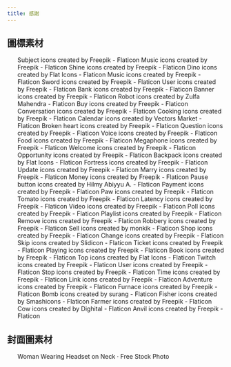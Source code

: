 ---
title: 感謝
---


## 圖標素材
<ul>
	<CreditItem href="https://www.flaticon.com/free-icons/subject" title="subject icons">Subject icons created by Freepik - Flaticon</CreditItem>
	<CreditItem href="https://www.flaticon.com/free-icons/music" title="music icons">Music icons created by Freepik - Flaticon</CreditItem>
	<CreditItem href="https://www.flaticon.com/free-icons/shine" title="shine icons">Shine icons created by Freepik - Flaticon</CreditItem>
	<CreditItem href="https://www.flaticon.com/free-icons/dino" title="dino icons">Dino icons created by Flat Icons - Flaticon</CreditItem>
	<CreditItem href="https://www.flaticon.com/free-icons/music" title="music icons">Music icons created by Freepik - Flaticon</CreditItem>
	<CreditItem href="https://www.flaticon.com/free-icons/sword" title="sword icons">Sword icons created by Freepik - Flaticon</CreditItem>
	<CreditItem href="https://www.flaticon.com/free-icons/user" title="user icons">User icons created by Freepik - Flaticon</CreditItem>
	<CreditItem href="https://www.flaticon.com/free-icons/bank" title="bank icons">Bank icons created by Freepik - Flaticon</CreditItem>
	<CreditItem href="https://www.flaticon.com/free-icons/banner" title="banner icons">Banner icons created by Freepik - Flaticon</CreditItem>
	<CreditItem href="https://www.flaticon.com/free-icons/robot" title="robot icons">Robot icons created by Zulfa Mahendra - Flaticon</CreditItem>
	<CreditItem href="https://www.flaticon.com/free-icons/buy" title="buy icons">Buy icons created by Freepik - Flaticon</CreditItem>
	<CreditItem href="https://www.flaticon.com/free-icons/conversation" title="conversation icons">Conversation icons created by Freepik - Flaticon</CreditItem>
	<CreditItem href="https://www.flaticon.com/free-icons/cooking" title="cooking icons">Cooking icons created by Freepik - Flaticon</CreditItem>
	<CreditItem href="https://www.flaticon.com/free-icons/calendar" title="calendar icons">Calendar icons created by Vectors Market - Flaticon</CreditItem>
	<CreditItem href="https://www.flaticon.com/free-icons/broken-heart" title="broken heart icons">Broken heart icons created by Freepik - Flaticon</CreditItem>
	<CreditItem href="https://www.flaticon.com/free-icons/question" title="question icons">Question icons created by Freepik - Flaticon</CreditItem>
	<CreditItem href="https://www.flaticon.com/free-icons/voice" title="voice icons">Voice icons created by Freepik - Flaticon</CreditItem>
	<CreditItem href="https://www.flaticon.com/free-icons/food" title="food icons">Food icons created by Freepik - Flaticon</CreditItem>
	<CreditItem href="https://www.flaticon.com/free-icons/megaphone" title="megaphone icons">Megaphone icons created by Freepik - Flaticon</CreditItem>
	<CreditItem href="https://www.flaticon.com/free-icons/welcome" title="welcome icons">Welcome icons created by Freepik - Flaticon</CreditItem>
	<CreditItem href="https://www.flaticon.com/free-icons/opportunity" title="opportunity icons">Opportunity icons created by Freepik - Flaticon</CreditItem>
	<CreditItem href="https://www.flaticon.com/free-icons/backpack" title="backpack icons">Backpack icons created by Flat Icons - Flaticon</CreditItem>
	<CreditItem href="https://www.flaticon.com/free-icons/fortress" title="fortress icons">Fortress icons created by Freepik - Flaticon</CreditItem>
	<CreditItem href="https://www.flaticon.com/free-icons/update" title="update icons">Update icons created by Freepik - Flaticon</CreditItem>
	<CreditItem href="https://www.flaticon.com/free-icons/marry" title="marry icons">Marry icons created by Freepik - Flaticon</CreditItem>
	<CreditItem href="https://www.flaticon.com/free-icons/money" title="money icons">Money icons created by Freepik - Flaticon</CreditItem>
	<CreditItem href="https://www.flaticon.com/free-icons/pause-button" title="pause button icons">Pause button icons created by Hilmy Abiyyu A. - Flaticon</CreditItem>
	<CreditItem href="https://www.flaticon.com/free-icons/payment" title="payment icons">Payment icons created by Freepik - Flaticon</CreditItem>
	<CreditItem href="https://www.flaticon.com/free-icons/paw" title="paw icons">Paw icons created by Freepik - Flaticon</CreditItem>
	<CreditItem href="https://www.flaticon.com/free-icons/tomato" title="tomato icons">Tomato icons created by Freepik - Flaticon</CreditItem>
	<CreditItem href="https://www.flaticon.com/free-icons/latency" title="latency icons">Latency icons created by Freepik - Flaticon</CreditItem>
	<CreditItem href="https://www.flaticon.com/free-icons/video" title="video icons">Video icons created by Freepik - Flaticon</CreditItem>
	<CreditItem href="https://www.flaticon.com/free-icons/poll" title="poll icons">Poll icons created by Freepik - Flaticon</CreditItem>
	<CreditItem href="https://www.flaticon.com/free-icons/playlist" title="playlist icons">Playlist icons created by Freepik - Flaticon</CreditItem>
	<CreditItem href="https://www.flaticon.com/free-icons/remove" title="remove icons">Remove icons created by Freepik - Flaticon</CreditItem>
	<CreditItem href="https://www.flaticon.com/free-icons/robbery" title="robbery icons">Robbery icons created by Freepik - Flaticon</CreditItem>
	<CreditItem href="https://www.flaticon.com/free-icons/sell" title="sell icons">Sell icons created by monkik - Flaticon</CreditItem>
	<CreditItem href="https://www.flaticon.com/free-icons/shop" title="shop icons">Shop icons created by Freepik - Flaticon</CreditItem>
	<CreditItem href="https://www.flaticon.com/free-icons/change" title="change icons">Change icons created by Freepik - Flaticon</CreditItem>
	<CreditItem href="https://www.flaticon.com/free-icons/skip" title="skip icons">Skip icons created by Slidicon - Flaticon</CreditItem>
	<CreditItem href="https://www.flaticon.com/free-icons/ticket" title="ticket icons">Ticket icons created by Freepik - Flaticon</CreditItem>
	<CreditItem href="https://www.flaticon.com/free-icons/playing" title="playing icons">Playing icons created by Freepik - Flaticon</CreditItem>
	<CreditItem href="https://www.flaticon.com/free-icons/book" title="book icons">Book icons created by Freepik - Flaticon</CreditItem>
	<CreditItem href="https://www.flaticon.com/free-icons/top" title="top icons">Top icons created by Flat Icons - Flaticon</CreditItem>
	<CreditItem href="https://www.flaticon.com/free-icons/twitch" title="twitch icons">Twitch icons created by Freepik - Flaticon</CreditItem>
	<CreditItem href="https://www.flaticon.com/free-icons/user" title="user icons">User icons created by Freepik - Flaticon</CreditItem>
	<CreditItem href="https://www.flaticon.com/free-icons/stop" title="stop icons">Stop icons created by Freepik - Flaticon</CreditItem>
	<CreditItem href="https://www.flaticon.com/free-icons/time" title="time icons">Time icons created by Freepik - Flaticon</CreditItem>
	<CreditItem href="https://www.flaticon.com/free-icons/link" title="link icons">Link icons created by Freepik - Flaticon</CreditItem>
	<CreditItem href="https://www.flaticon.com/free-icons/adventure" title="adventure icons">Adventure icons created by Freepik - Flaticon</CreditItem>
	<CreditItem href="https://www.flaticon.com/free-icons/furnace" title="furnace icons">Furnace icons created by Freepik - Flaticon</CreditItem>
	<CreditItem href="https://www.flaticon.com/free-icons/bomb" title="bomb icons">Bomb icons created by surang - Flaticon</CreditItem>
	<CreditItem href="https://www.flaticon.com/free-icons/fisher" title="fisher icons">Fisher icons created by Smashicons - Flaticon</CreditItem>
	<CreditItem href="https://www.flaticon.com/free-icons/farmer" title="farmer icons">Farmer icons created by Freepik - Flaticon</CreditItem>
	<CreditItem href="https://www.flaticon.com/free-icons/cow" title="cow icons">Cow icons created by Dighital - Flaticon</CreditItem>
	<CreditItem href="https://www.flaticon.com/free-icons/anvil" title="anvil icons">Anvil icons created by Freepik - Flaticon</CreditItem>
</ul>

## 封面圖素材
<ul>
	<CreditItem href="https://www.pexels.com/photo/woman-wearing-headset-on-neck-373945/">Woman Wearing Headset on Neck · Free Stock Photo</CreditItem>
</ul>

<Adsense/>
